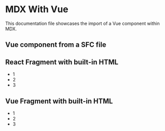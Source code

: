 

<Meta title="Vue/MDX With Vue" />

# MDX With Vue

This documentation file showcases the import of a Vue component within MDX.

## Vue component from a SFC file

<DemoTag label="test" />

## React Fragment with built-in HTML

<Fragment>
  <ul>
    <li>1</li>
    <li>2</li>
    <li>3</li>
  </ul>
</Fragment>

## Vue Fragment with built-in HTML

<VueFragment>
  <ul>
    <li>1</li>
    <li>2</li>
    <li>3</li>
  </ul>
</VueFragment>
